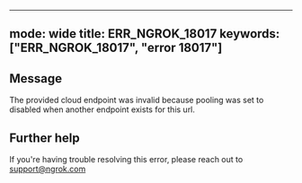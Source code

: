 
---
mode: wide
title: ERR_NGROK_18017
keywords: ["ERR_NGROK_18017", "error 18017"]
---

## Message
The provided cloud endpoint was invalid because pooling was set to disabled when another endpoint exists for this url.




## Further help
If you're having trouble resolving this error, please reach out to [support@ngrok.com](mailto:support@ngrok.com?subject=Help%20with%20ERR_NGROK_18017)

